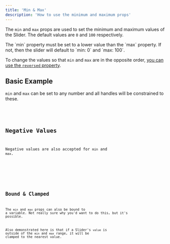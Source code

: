 ```yaml
---
title: 'Min & Max'
description: 'How to use the minimum and maximum props'
---
```









The `min` and `max` props are used to set the minimum and maximum values of the Slider. 
The default values are `0` and `100` respectively.

<Note type="alert">
  The `min` property must be set to a lower value than the `max` property.   
  If not, then the slider will default to `min: 0` and `max: 100`.

  To change the values so that `min` and `max` are in the opposite order, [you can use the `reversed` property](/svelte-range-slider-pips/en/options#reversed).
</Note>


## Basic Example

`min` and `max` can be set to any number and all handles will be constrained to these.

<Demo name="Minimum & Maximum props" client:visible>
  <MinMax client:visible />
  <Code slot="svelte" code={cleanImport(MinMaxRaw)} lang="svelte" />
</Demo>




## Negative Values

Negative values are also accepted for `min` and `max`.

<Demo name="Negative Values" client:visible>
  <Negative client:visible />
  <Code slot="svelte" code={cleanImport(NegativeRaw)} lang="svelte" />
</Demo>




## Bound & Clamped

The `min` and `max` props can also be bound to a variable. Not really sure why you'd want to do this, but it's possible.

Also demonstrated here is that if a Slider's `value` is outside of the `min` and `max` range, it will be clamped to the nearest value.

<Demo name="Min and Max binding" client:visible>
  <BoundClamped client:visible />
  <Code slot="svelte" code={cleanImport(BoundClampedRaw)} lang="svelte" />
</Demo>